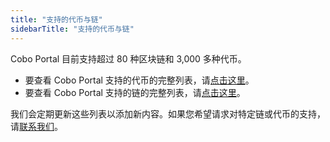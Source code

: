 ```yaml
---
title: "支持的代币与链"
sidebarTitle: "支持的代币与链"
---
```


Cobo Portal 目前支持超过 80 种区块链和 3,000 多种代币。

- 要查看 Cobo Portal 支持的代币的完整列表，请[点击这里](https://www.cobo.com/zh/tokens)。
- 要查看 Cobo Portal 支持的链的完整列表，请[点击这里](https://www.cobo.com/zh/chains)。

我们会定期更新这些列表以添加新内容。如果您希望请求对特定链或代币的支持，请[联系我们](https://www.cobo.com/zh/contact)。